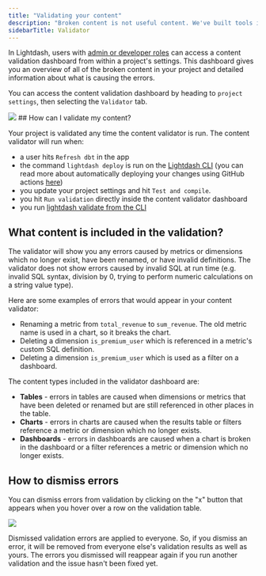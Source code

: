 ```yaml
---
title: "Validating your content"
description: "Broken content is not useful content. We've built tools in Lightdash to help validate your content so you can keep it useful and we'll notify you when it isn't."
sidebarTitle: Validator
---
```


In Lightdash, users with [admin or developer roles](/references/roles) can access a content validation dashboard from within a project's settings. This dashboard gives you an overview of all of the broken content in your project and detailed information about what is causing the errors.

You can access the content validation dashboard by heading to `project settings`, then selecting the `Validator` tab.

<Frame>
  <img src="/images/references/validate-dashboard-543aa7ad7bd9b8fc381bc90298fde694.jpg"/>
</Frame>
## How can I validate my content?

Your project is validated any time the content validator is run. The content validator will run when:

* a user hits `Refresh dbt` in the app
* the command `lightdash deploy` is run on the [Lightdash CLI](/guides/cli/intro) (you can read more about automatically deploying your changes using GitHub actions [here](guides/cli/how-to-use-lightdash-deploy#automatically-deploy-your-changes-to-lightdash-using-a-github-action))
* you update your project settings and hit `Test and compile`.
* you hit `Run validation` directly inside the content validator dashboard
* you run [lightdash validate from the CLI](/guides/cli/how-to-use-lightdash-validate)

## What content is included in the validation?

The validator will show you any errors caused by metrics or dimensions which no longer exist, have been renamed, or have invalid definitions. The validator does not show errors caused by invalid SQL at run time (e.g. invalid SQL syntax, division by 0, trying to perform numeric calculations on a string value type).

Here are some examples of errors that would appear in your content validator:

* Renaming a metric from `total_revenue` to `sum_revenue`. The old metric name is used in a chart, so it breaks the chart.
* Deleting a dimension `is_premium_user` which is referenced in a metric's custom SQL definition.
* Deleting a dimension `is_premium_user` which is used as a filter on a dashboard.

The content types included in the validator dashboard are:

* **Tables** \- errors in tables are caused when dimensions or metrics that have been deleted or renamed but are still referenced in other places in the table.
* **Charts** \- errors in charts are caused when the results table or filters reference a metric or dimension which no longer exists.
* **Dashboards** \- errors in dashboards are caused when a chart is broken in the dashboard or a filter references a metric or dimension which no longer exists.

## How to dismiss errors

You can dismiss errors from validation by clicking on the "x" button that appears when you hover over a row on the validation table.

<Frame>
  <img src="/images/references/dismiss-errors-95dc0e9cb3473dfaa350a2e64c228f89.png"/>
</Frame>

Dismissed validation errors are applied to everyone. So, if you dismiss an error, it will be removed from everyone else's validation results as well as yours. The errors you dismissed will reappear again if you run another validation and the issue hasn't been fixed yet.
